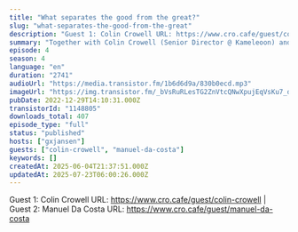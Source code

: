 ```yaml
---
title: "What separates the good from the great?"
slug: "what-separates-the-good-from-the-great"
description: "Guest 1: Colin Crowell URL: https://www.cro.cafe/guest/colin-crowell | Guest 2: Manuel Da Costa URL: https://www.cro.cafe/guest/manuel-da-costa"
summary: "Together with Colin Crowell (Senior Director @ Kameleoon) and Manuel Da Costa (Founder Effective Experiments) we discussed what separates the GOOD from the GREAT Experimentation programs."
episode: 4
season: 4
language: "en"
duration: "2741"
audioUrl: "https://media.transistor.fm/1b6d6d9a/830b0ecd.mp3"
imageUrl: "https://img.transistor.fm/_bVsRuRLesTG2ZnVtcQNwXpujEqVsKu7_dd0VbVPUN0/rs:fill:0:0:1/w:3000/h:3000/q:60/aHR0cHM6Ly9pbWct/dXBsb2FkLXByb2R1/Y3Rpb24udHJhbnNp/c3Rvci5mbS9mYWY5/ZjZkNWY4M2QzOWFh/MWEyZjAwMDAwODQ1/MGU0OC5qcGc.webp"
pubDate: 2022-12-29T14:10:31.000Z
transistorId: "1148805"
downloads_total: 407
episode_type: "full"
status: "published"
hosts: ["gxjansen"]
guests: ["colin-crowell", "manuel-da-costa"]
keywords: []
createdAt: 2025-06-04T21:37:51.000Z
updatedAt: 2025-07-23T06:00:26.000Z
---
```


Guest 1: Colin Crowell URL: https://www.cro.cafe/guest/colin-crowell | Guest 2: Manuel Da Costa URL: https://www.cro.cafe/guest/manuel-da-costa
